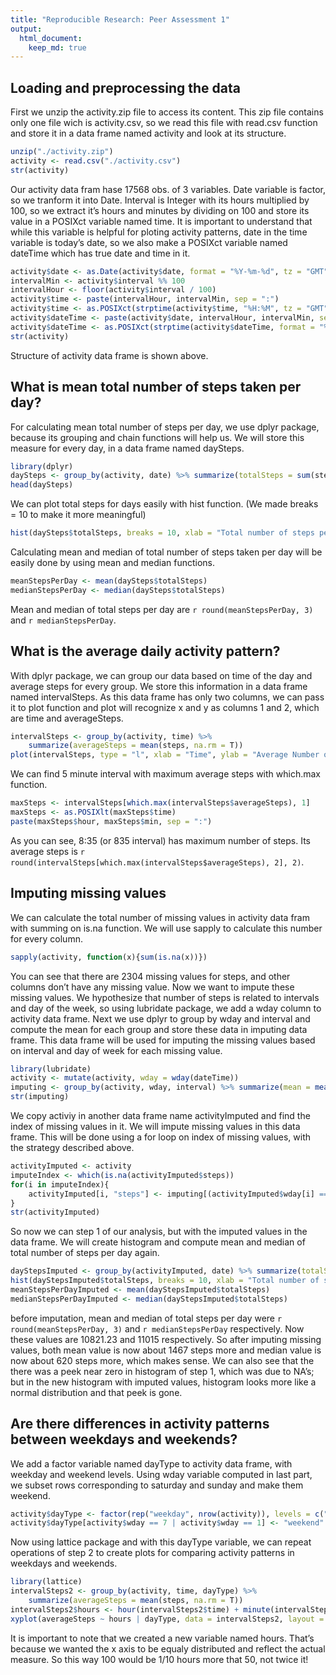 ```yaml
---
title: "Reproducible Research: Peer Assessment 1"
output: 
  html_document:
    keep_md: true
---
```



## Loading and preprocessing the data
First we unzip the activity.zip file to access its content. This zip file contains only one file wich is activity.csv,
so we read this file with read.csv function and store it in a data frame named activity and look at its structure.

```r
unzip("./activity.zip")
activity <- read.csv("./activity.csv")
str(activity)
```

Our activity data fram hase 17568 obs. of  3 variables. Date variable is factor, so we tranform it into Date. Interval
is Integer with its hours multiplied by 100, so we extract it's hours and minutes by dividing on 100 and store its value
in a POSIXct variable named time. It is important to understand that while this variable is helpful for ploting activity
patterns, date in the time variable is today's date, so we also make a POSIXct variable named dateTime which has true
date and time in it.

```r
activity$date <- as.Date(activity$date, format = "%Y-%m-%d", tz = "GMT")
intervalMin <- activity$interval %% 100
intervalHour <- floor(activity$interval / 100)
activity$time <- paste(intervalHour, intervalMin, sep = ":")
activity$time <- as.POSIXct(strptime(activity$time, "%H:%M", tz = "GMT"))
activity$dateTime <- paste(activity$date, intervalHour, intervalMin, sep = " ")
activity$dateTime <- as.POSIXct(strptime(activity$dateTime, format = "%Y-%m-%d %H %M", tz = "GMT"))
str(activity)
```

Structure of activity data frame is shown above.

## What is mean total number of steps taken per day?
For calculating mean total number of steps per day, we use dplyr package, because its grouping and chain functions will
help us. We will store this measure for every day, in a data frame named daySteps.

```r
library(dplyr)
daySteps <- group_by(activity, date) %>% summarize(totalSteps = sum(steps, na.rm = T))
head(daySteps)
```

We can plot total steps for days easily with hist function. (We made breaks = 10 to make it more meaningful)

```r
hist(daySteps$totalSteps, breaks = 10, xlab = "Total number of steps per day", main = "Histogram of total number of steps per day")
```

Calculating mean and median of total number of steps taken per day will be easily done by using mean and median functions.

```r
meanStepsPerDay <- mean(daySteps$totalSteps)
medianStepsPerDay <- median(daySteps$totalSteps)
```

Mean and median of total steps per day are `r round(meanStepsPerDay, 3)` and `r medianStepsPerDay`.

## What is the average daily activity pattern?

With dplyr package, we can group our data based on time of the day and average steps for every group. We store this
information in a data frame named intervalSteps. As this data frame has only two columns, we can pass it to plot function
and plot will recognize x and y as columns 1 and 2, which are time and averageSteps.

```r
intervalSteps <- group_by(activity, time) %>%
    summarize(averageSteps = mean(steps, na.rm = T))
plot(intervalSteps, type = "l", xlab = "Time", ylab = "Average Number of Steps", main = "Average number of steps during the day")
```

We can find 5 minute interval with maximum average steps with which.max function.

```r
maxSteps <- intervalSteps[which.max(intervalSteps$averageSteps), 1]
maxSteps <- as.POSIXlt(maxSteps$time)
paste(maxSteps$hour, maxSteps$min, sep = ":")
```

As you can see, 8:35 (or 835 interval) has maximum number of steps. Its average steps is `r round(intervalSteps[which.max(intervalSteps$averageSteps), 2], 2)`.

## Imputing missing values

We can calculate the total number of missing values in activity data fram with summing on is.na function. We will use
sapply to calculate this number for every column.

```r
sapply(activity, function(x){sum(is.na(x))})
```

You can see that there are 2304 missing values for steps, and other columns don't have any missing value.
Now we want to impute these missing values. We hypothesize that number of steps is related to intervals and day of the
week, so using lubridate package, we add a wday column to activity data frame. Next we use dplyr to group by wday and
interval and compute the mean for each group and store these data in imputing data frame. This data frame will be used
for imputing the missing values based on interval and day of week for each missing value.

```r
library(lubridate)
activity <- mutate(activity, wday = wday(dateTime))
imputing <- group_by(activity, wday, interval) %>% summarize(mean = mean(steps, na.rm = T))
str(imputing)
```

We copy activiy in another data frame name activityImputed and find the index of missing values in it. We will impute
missing values in this data frame. This will be done using a for loop on index of missing values, with the strategy
described above.

```r
activityImputed <- activity
imputeIndex <- which(is.na(activityImputed$steps))
for(i in imputeIndex){
    activityImputed[i, "steps"] <- imputing[(activityImputed$wday[i] == imputing$wday) & (activityImputed$interval[i] == imputing$interval), 3]
}
str(activityImputed)
```

So now we can step 1 of our analysis, but with the imputed values in the data frame. We will create histogram and compute
mean and median of total number of steps per day again.

```r
dayStepsImputed <- group_by(activityImputed, date) %>% summarize(totalSteps = round(sum(steps), digits = 0))
hist(dayStepsImputed$totalSteps, breaks = 10, xlab = "Total number of steps per day", main = "Histogram of total number of steps per day")
meanStepsPerDayImputed <- mean(dayStepsImputed$totalSteps)
medianStepsPerDayImputed <- median(dayStepsImputed$totalSteps)
```

before imputation, mean and median of total steps per day were `r round(meanStepsPerDay, 3)` and `r medianStepsPerDay` respectively.
Now these values are 10821.23 and 11015 respectively. So after imputing missing
values, both mean value is now about 1467 steps more and median value is now about 620 steps more, which makes sense.
We can also see that the there was a peek near zero in histogram of step 1, which was due to NA's; but in the new histogram
with imputed values, histogram looks more like a normal distribution  and that peek is gone.

## Are there differences in activity patterns between weekdays and weekends?

We add a factor variable named dayType to activity data frame, with weekday and weekend levels. Using wday variable computed
in last part, we subset rows corresponding to saturday and sunday and make them weekend.

```r
activity$dayType <- factor(rep("weekday", nrow(activity)), levels = c("weekday", "weekend"))
activity$dayType[activity$wday == 7 | activity$wday == 1] <- "weekend"
```

Now using lattice package and with this dayType variable, we can repeat operations of step 2 to create plots for comparing
activity patterns in weekdays and weekends.

```r
library(lattice)
intervalSteps2 <- group_by(activity, time, dayType) %>%
    summarize(averageSteps = mean(steps, na.rm = T))
intervalSteps2$hours <- hour(intervalSteps2$time) + minute(intervalSteps2$time)/60
xyplot(averageSteps ~ hours | dayType, data = intervalSteps2, layout = c(1, 2), type = "l", xlab = "Time (hours)", ylab = "Number of Steps", main = "Average number of steps during the day")
```

It is important to note that we created a new variable named hours. That's because we wanted the x axis to be equaly
distributed and reflect the actual measure. So this way 100 would be 1/10 hours more that 50, not twice it!